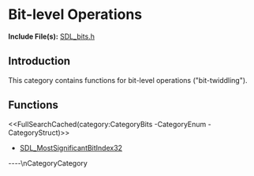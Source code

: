 
= Bit-level Operations =

'''Include File(s):''' [http://hg.libsdl.org/SDL/file/default/include/SDL_bits.h SDL_bits.h]


== Introduction ==

This category contains functions for bit-level operations ("bit-twiddling").

== Functions ==
<<FullSearchCached(category:CategoryBits -CategoryEnum -CategoryStruct)>>

<!-- BEGIN CATEGORY LIST -->
* [[SDL_MostSignificantBitIndex32]]
<!-- END CATEGORY LIST -->
----\nCategoryCategory

